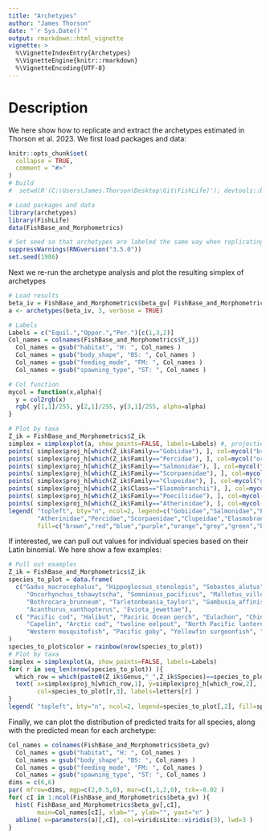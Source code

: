 ```yaml
---
title: "Archetypes"
author: "James Thorson"
date: "`r Sys.Date()`"
output: rmarkdown::html_vignette
vignette: >
  %\VignetteIndexEntry{Archetypes}
  %\VignetteEngine{knitr::rmarkdown}
  %\VignetteEncoding{UTF-8}
---
```


# Description

We here show how to replicate and extract the archetypes estimated in Thorson et al. 2023.  We first load packages and data:

```r
knitr::opts_chunk$set(
  collapse = TRUE,
  comment = "#>"
)
# Build
#  setwd(R'(C:\Users\James.Thorson\Desktop\Git\FishLife)'); devtools::build_rmd("vignettes/Archetypes.Rmd"); rmarkdown::render( "vignettes/Archetypes.Rmd", rmarkdown::pdf_document())
```

```r
# Load packages and data
library(archetypes)
library(FishLife)
data(FishBase_and_Morphometrics)

# Set seed so that archetypes are labeled the same way when replicating
suppressWarnings(RNGversion("3.5.0"))
set.seed(1986)
```

Next we re-run the archetype analysis and plot the resulting simplex of archetypes

```r
# Load results
beta_iv = FishBase_and_Morphometrics$beta_gv[ FishBase_and_Morphometrics$g_i, ]
a <- archetypes(beta_iv, 3, verbose = TRUE)

# Labels
Labels = c("Equil.","Oppor.","Per.")[c(1,3,2)]
Col_names = colnames(FishBase_and_Morphometrics$Y_ij)
  Col_names = gsub("habitat", "H: ", Col_names )
  Col_names = gsub("body_shape", "BS: ", Col_names )
  Col_names = gsub("feeding_mode", "FM: ", Col_names )
  Col_names = gsub("spawning_type", "ST: ", Col_names )

# Col function
mycol = function(x,alpha){
  y = col2rgb(x)
  rgb( y[1,1]/255, y[2,1]/255, y[3,1]/255, alpha=alpha)
}

# Plot by taxa
Z_ik = FishBase_and_Morphometrics$Z_ik
simplex = simplexplot(a, show_points=FALSE, labels=Labels) #, projection=atypes_projection)
points( simplex$proj_h[which(Z_ik$Family=="Gobiidae"), ], col=mycol("brown",0.5), pch=20 )
points( simplex$proj_h[which(Z_ik$Family=="Percidae"), ], col=mycol("orange",0.5), pch=20 )
points( simplex$proj_h[which(Z_ik$Family=="Salmonidae"), ], col=mycol("red",0.5), pch=20 )
points( simplex$proj_h[which(Z_ik$Family=="Scorpaenidae"), ], col=mycol("grey",0.5), pch=20 )
points( simplex$proj_h[which(Z_ik$Family=="Clupeidae"), ], col=mycol("green",0.5), pch=20 )
points( simplex$proj_h[which(Z_ik$Class=="Elasmobranchii"), ], col=mycol("black",0.5), pch=20 )
points( simplex$proj_h[which(Z_ik$Family=="Poeciliidae"), ], col=mycol("blue",0.5), pch=20 )
points( simplex$proj_h[which(Z_ik$Family=="Atherinidae"), ], col=mycol("purple",0.5), pch=20 )
legend( "topleft", bty="n", ncol=2, legend=c("Gobiidae","Salmonidae","Poeciliidae",
        "Atherinidae","Percidae","Scorpaenidae","Clupeidae","Elasmobranchii"),
        fill=c("brown","red","blue","purple","orange","grey","green","black"))
```

If interested, we can pull out values for individual species based on their Latin binomial.  We here show a few examples:

```r
# Pull out examples
Z_ik = FishBase_and_Morphometrics$Z_ik
species_to_plot = data.frame(
  c("Gadus_macrocephalus", "Hippoglossus_stenolepis", "Sebastes_alutus", "Thaleichthys_pacificus",
     "Oncorhynchus_tshawytscha", "Somniosus_pacificus", "Mallotus_villosus", "Boreogadus_saida",
     "Bothrocara_brunneum", "Tarletonbeania_taylori", "Gambusia_affinis", "Callogobius_sclateri",
     "Acanthurus_xanthopterus", "Eviota_jewettae"),
  c( "Pacific cod", "Halibut", "Paciric Ocean perch", "Eulachon", "Chinook", "Sleeper shark",
     "Capelin", "Arctic cod", "twoline eelpout", "North Pacific lanternfish",
     "Western mosquitofish", "Pacific goby", "Yellowfin surgeonfish", "Jewett's dwarfgoby")
)
species_to_plot$color = rainbow(nrow(species_to_plot))
# Plot by taxa
simplex = simplexplot(a, show_points=FALSE, labels=Labels)
for( r in seq_len(nrow(species_to_plot)) ){
  which_row = which(paste0(Z_ik$Genus,"_",Z_ik$Species)==species_to_plot[r,1])
  text( x=simplex$proj_h[which_row,1], y=simplex$proj_h[which_row,2],
        col=species_to_plot[r,3], labels=letters[r] )
}
legend( "topleft", bty="n", ncol=2, legend=species_to_plot[,2], fill=species_to_plot[,3])
```

Finally, we can plot the distribution of predicted traits for all species, along with the predicted mean for each archetype:

```r
Col_names = colnames(FishBase_and_Morphometrics$beta_gv)
  Col_names = gsub("habitat", "H: ", Col_names )
  Col_names = gsub("body_shape", "BS: ", Col_names )
  Col_names = gsub("feeding_mode", "FM: ", Col_names )
  Col_names = gsub("spawning_type", "ST: ", Col_names )
dims = c(6,6)
par( mfrow=dims, mgp=c(2,0.5,0), mar=c(1,1,2,0), tck=-0.02 )
for( cI in 1:ncol(FishBase_and_Morphometrics$beta_gv) ){
  hist( FishBase_and_Morphometrics$beta_gv[,cI],
        main=Col_names[cI], xlab="", ylab="", yaxt="n" )
  abline( v=parameters(a)[,cI], col=viridisLite::viridis(3), lwd=3 )
}
```